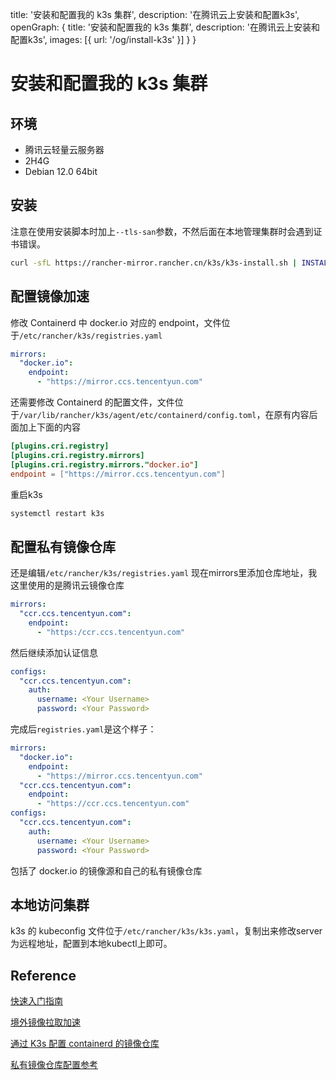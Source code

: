   title: '安装和配置我的 k3s 集群',
  description: '在腾讯云上安装和配置k3s',
  openGraph: {
    title: '安装和配置我的 k3s 集群',
    description: '在腾讯云上安装和配置k3s',
    images: [{ url: '/og/install-k3s' }]
  }
}

# 安装和配置我的 k3s 集群

## 环境

- 腾讯云轻量云服务器
- 2H4G
- Debian 12.0 64bit

## 安装

注意在使用安装脚本时加上`--tls-san`参数，不然后面在本地管理集群时会遇到证书错误。

```bash
curl -sfL https://rancher-mirror.rancher.cn/k3s/k3s-install.sh | INSTALL_K3S_MIRROR=cn sh -s - --tls-san <your-ip-or-domain>
```

## 配置镜像加速

修改 Containerd 中 docker.io 对应的 endpoint，文件位于`/etc/rancher/k3s/registries.yaml`

```yaml
mirrors:
  "docker.io":
    endpoint:
      - "https://mirror.ccs.tencentyun.com"
```
还需要修改 Containerd 的配置文件，文件位于`/var/lib/rancher/k3s/agent/etc/containerd/config.toml`，在原有内容后面加上下面的内容
```toml
[plugins.cri.registry]
[plugins.cri.registry.mirrors]
[plugins.cri.registry.mirrors."docker.io"]
endpoint = ["https://mirror.ccs.tencentyun.com"]
```
重启k3s
```bash
systemctl restart k3s
```
## 配置私有镜像仓库
还是编辑`/etc/rancher/k3s/registries.yaml`
现在mirrors里添加仓库地址，我这里使用的是腾讯云镜像仓库
```yaml
mirrors:
  "ccr.ccs.tencentyun.com":
    endpoint:
      - "https:/ccr.ccs.tencentyun.com"
```
然后继续添加认证信息
```yaml
configs:
  "ccr.ccs.tencentyun.com":
    auth:
      username: <Your Username>
      password: <Your Password>
```
完成后`registries.yaml`是这个样子：
```yaml
mirrors:
  "docker.io":
    endpoint:
      - "https://mirror.ccs.tencentyun.com"
  "ccr.ccs.tencentyun.com":
    endpoint:
      - "https://ccr.ccs.tencentyun.com"
configs:
  "ccr.ccs.tencentyun.com":
    auth:
      username: <Your Username>
      password: <Your Password>
```
包括了 docker.io 的镜像源和自己的私有镜像仓库


## 本地访问集群
k3s 的 kubeconfig 文件位于`/etc/rancher/k3s/k3s.yaml`，复制出来修改server为远程地址，配置到本地kubectl上即可。


## Reference
[快速入门指南](https://docs.k3s.io/zh/quick-start)

[境外镜像拉取加速](https://cloud.tencent.com/document/product/457/51237)

[通过 K3s 配置 containerd 的镜像仓库](http://kingsd.top/2020/12/30/k3s-containerd-registry)

[私有镜像仓库配置参考](https://docs.rancher.cn/docs/k3s/installation/private-registry/_index/)
